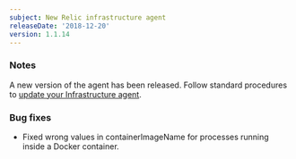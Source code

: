 ```yaml
---
subject: New Relic infrastructure agent
releaseDate: '2018-12-20'
version: 1.1.14
---
```


### Notes

A new version of the agent has been released. Follow standard procedures to [update your Infrastructure agent](/docs/infrastructure/new-relic-infrastructure/installation/update-infrastructure-agent).

### Bug fixes

* Fixed wrong values in containerImageName for processes running inside a Docker container.
